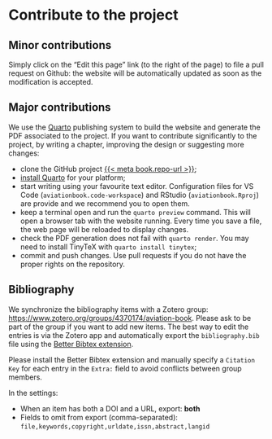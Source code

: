 
# Contribute to the project {-}

## Minor contributions

Simply click on the "Edit this page" link (to the right of the page) to file a pull request on Github: the website will be automatically updated as soon as the modification is accepted.

## Major contributions

We use the [Quarto](https://quarto.org/) publishing system to build the website and generate the PDF associated to the project. If you want to contribute significantly to the project, by writing a chapter, improving the design or suggesting more changes:

- clone the GitHub project [{{< meta book.repo-url >}}]({{< meta book.repo-url >}});
- [install Quarto](https://quarto.org/docs/get-started/) for your platform;
- start writing using your favourite text editor. Configuration files for VS Code (`aviationbook.code-workspace`) and RStudio (`aviationbook.Rproj`) are provide and we recommend you to open them.
- keep a terminal open and run the `quarto preview` command. This will open a browser tab with the website running. Every time you save a file, the web page will be reloaded to display changes.
- check the PDF generation does not fail with `quarto render`. You may need to install TinyTeX with `quarto install tinytex`;
- commit and push changes. Use pull requests if you do not have the proper rights on the repository.


::: {.callout-tip}
# Bibliography

We synchronize the bibliography items with a Zotero group: [https://www.zotero.org/groups/4370174/aviation-book](https://www.zotero.org/groups/4370174/aviation-book). Please ask to be part of the group if you want to add new items. The best way to edit the entries is via the Zotero app and automatically export the `bibliography.bib` file using the [Better Bibtex extension](https://retorque.re/zotero-better-bibtex/).

Please install the Better Bibtex extension and manually specify a `Citation Key` for each entry in the `Extra:` field to avoid conflicts between group members.

In the settings:

- When an item has both a DOI and a URL, export: **both**
- Fields to omit from export (comma-separated): `file,keywords,copyright,urldate,issn,abstract,langid`
:::
